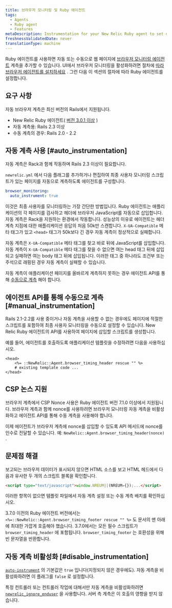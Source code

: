 ```yaml
---
title: 브라우저 모니터링 및 Ruby 에이전트
tags:
  - Agents
  - Ruby agent
  - Features
metaDescription: Instrumentation for your New Relic Ruby agent to set up New Relic browser monitoring.
freshnessValidatedDate: never
translationType: machine
---
```


Ruby 에이전트를 사용하면 자동 또는 수동으로 웹 페이지에 [브라우저 모니터링 에이전트](/docs/browser/new-relic-browser/getting-started/introduction-new-relic-browser) 계측을 추가할 수 있습니다. UI에서 브라우저 모니터링을 활성화하려면 절차에 [따라 브라우저 에이전트를 설치하세요](/docs/browser/new-relic-browser/installation/install-new-relic-browser-agent) . 그런 다음 이 섹션의 절차에 따라 Ruby 에이전트를 설정합니다.

## 요구 사항

자동 브라우저 계측은 최신 버전의 Rails에서 지원됩니다.

* New Relic Ruby 에이전트( [버전 3.0.1 이상](/docs/release-notes/agent-release-notes/ruby-release-notes) )
* 자동 계측용: Rails 2.3 이상
* 수동 계측의 경우: Rails 2.0 - 2.2

## 자동 계측 사용 [#auto_instrumentation]

자동 계측은 Rack과 함께 작동하며 Rails 2.3 이상이 필요합니다.

`newrelic.yml` 에서 다음 플래그를 추가하거나 편집하여 최종 사용자 모니터링 스크립트가 있는 페이지를 자동으로 계측하도록 에이전트를 구성합니다.

```yaml
browser_monitoring:
  auto_instrument: true
```

이것은 최종 사용자를 모니터링하는 가장 간단한 방법입니다. Ruby 에이전트는 애플리케이션의 각 페이지를 검사하고 헤더에 브라우저 JavaScript를 자동으로 삽입합니다. 자동 계측은 Rack을 지원하는 환경에서 작동합니다. 성능상의 이유로 에이전트는 헤더 계측 지점에 대한 애플리케이션 응답의 처음 50k만 스캔합니다. `X-UA-Compatible` 메타 태그가 있고 `<head>` 태그가 50k보다 긴 경우 자동 계측이 정상적으로 실패합니다.

자동 계측은 `X-UA-Compatible` 메타 태그를 찾고 바로 뒤에 JavaScript를 삽입합니다. 자동 계측이 `X-UA-Compatible` 메타 태그를 찾을 수 없으면 여는 head 태그 뒤에 삽입되고 실패하면 여는 body 태그 뒤에 삽입됩니다. 이러한 태그 중 하나라도 조건부 또는 주석으로 래핑된 경우 자동 계측이 실패할 수 있습니다.

자동 계측이 애플리케이션 페이지를 올바르게 계측하지 못하는 경우 에이전트 API를 통해 [수동으로 계측](#manual_instrumentation) 해야 합니다.

## 에이전트 API를 통해 수동으로 계측 [#manual_instrumentation]

Rails 2.1-2.2를 사용 중이거나 자동 계측을 사용할 수 없는 경우에도 페이지에 적절한 스크립트를 포함하여 최종 사용자 모니터링을 수동으로 설정할 수 있습니다. New Relic Ruby 에이전트의 API를 사용하여 페이지에 삽입할 스크립트를 생성합니다.

예를 들어, 에이전트를 호출하도록 애플리케이션 템플릿을 수정하려면 다음을 사용하십시오.

```erb
<head>
    <%= ::NewRelic::Agent.browser_timing_header rescue "" %>
    # existing template code ...
</head>
```

## CSP 논스 지원

브라우저 계측에서 CSP Nonce 사용은 Ruby 에이전트 버전 7.1.0 이상에서 지원됩니다. 브라우저 계측과 함께 nonce를 사용하려면 브라우저 모니터링 자동 계측을 비활성화하고 에이전트 API를 통해 수동 계측을 사용해야 합니다.

이제 에이전트가 브라우저 계측에 nonce를 삽입할 수 있도록 API 메서드에 nonce를 인수로 전달할 수 있습니다. 예: `NewRelic::Agent.browser_timing_header(nonce)` .

## 문제점 해결

보고되는 브라우저 데이터가 표시되지 않으면 HTML 소스를 보고 HTML 헤드에서 다음과 유사한 두 개의 스크립트 블록을 확인합니다.

```html
<script type="text/javascript">window.NREUM||(NREUM={});...</script>
```

이러한 항목이 없으면 템플릿 파일에서 자동 계측 설정 또는 수동 계측 배치를 확인하십시오.

3.7.0 이전의 Ruby 에이전트 버전에서는 `<%=::NewRelic::Agent.browser_timing_footer rescue "" %>` 도 문서의 맨 아래에 최대한 가깝게 호출해야 했습니다. 3.7.0에서는 모든 필수 스크립트가 `browser_timing_header` 에 포함됩니다. `browser_timing_footer` 는 호환성을 위해 빈 문자열을 반환합니다.

## 자동 계측 비활성화 [#disable_instrumentation]

[`auto-instrument`](/docs/agents/ruby-agent/configuration/ruby-agent-configuration#browser_monitoring) 의 기본값은 `true` 입니다(지정되지 않은 경우에도). 자동 계측을 비활성화하려면 이 플래그를 `false` 로 설정합니다.

특정 컨트롤러 또는 컨트롤러 작업에 대해서만 자동 계측을 비활성화하려면 [`newrelic_ignore_enduser`](/docs/agents/ruby-agent/installation-configuration/ignoring-specific-transactions#page-load-timing-rum) 을 사용합니다. 서버 측 계측은 이 호출의 영향을 받지 않습니다.